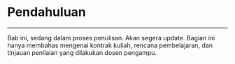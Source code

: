 # Pendahuluan  {#Pendahuluan} 
*** 

Bab ini, sedang dalam proses penulisan. Akan segera update. Bagian ini hanya membahas mengenai kontrak kuliah, rencana pembelajaran, dan tinjauan penilaian yang dilakukan dosen pengampu. 






